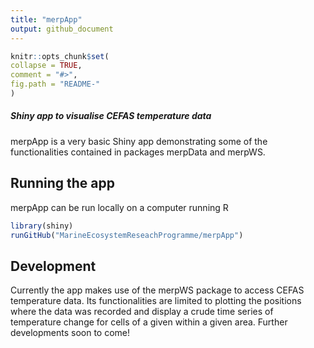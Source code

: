 ```yaml
---
title: "merpApp"
output: github_document
---
```

  
  <!-- README.md is generated from README.Rmd. Please edit that file -->
  
  ```r
knitr::opts_chunk$set(
  collapse = TRUE,
  comment = "#>",
  fig.path = "README-"
)
```

##### Shiny app to visualise CEFAS temperature data 
merpApp is a very basic Shiny app demonstrating some of the functionalities contained
in packages merpData and merpWS. 

## Running the app
merpApp can be run locally on a computer running R
```r
library(shiny)
runGitHub("MarineEcosystemReseachProgramme/merpApp")
```

## Development
Currently the app makes use of the merpWS package to access CEFAS temperature data.
Its functionalities are limited to plotting the positions where the data was recorded
and display a crude time series of temperature change for cells of a given within a given area.
Further developments soon to come!